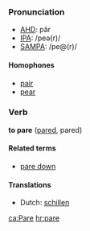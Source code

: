 ===Pronunciation===
*[[w:AHD|AHD]]: pâr
*[[w:IPA|IPA]]: /peə(r)/
*[[w:SAMPA|SAMPA]]: /pe@(r)/

====Homophones====
*[[pair]]
*[[pear]]

===Verb===
'''to pare''' ([[pared]], pared)

====Related terms====
*[[pare down]]

====Translations====
*Dutch: [[schillen]]

[[ca:Pare]]
[[hr:pare]]